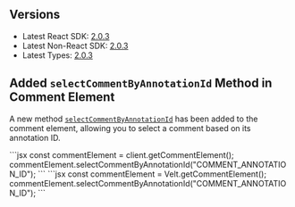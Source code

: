 ## Versions

- Latest React SDK: [2.0.3](https://www.npmjs.com/package/@veltdev/react)
- Latest Non-React SDK: [2.0.3](https://www.npmjs.com/package/@veltdev/client)
- Latest Types:  [2.0.3](https://www.npmjs.com/package/@veltdev/types)

## Added `selectCommentByAnnotationId` Method in Comment Element

A new method [`selectCommentByAnnotationId`](/api-reference/api-methods/comments#selectcommentbyannotationid) has been added to the comment element, allowing you to select a comment based on its annotation ID.

<Tabs>
<Tab title="React / Next.js" >
```jsx
const commentElement = client.getCommentElement();
commentElement.selectCommentByAnnotationId("COMMENT_ANNOTATION_ID");
```
</Tab>
<Tab title="HTML / Other Frameworks">
```jsx
const commentElement = Velt.getCommentElement();
commentElement.selectCommentByAnnotationId("COMMENT_ANNOTATION_ID");
```
</Tab>
</Tabs>